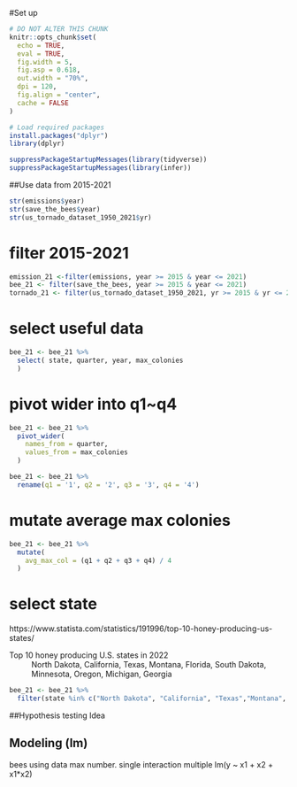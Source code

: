#Set up
```{r setup, include = FALSE}
# DO NOT ALTER THIS CHUNK
knitr::opts_chunk$set(
  echo = TRUE,
  eval = TRUE,
  fig.width = 5,
  fig.asp = 0.618,
  out.width = "70%",
  dpi = 120,
  fig.align = "center",
  cache = FALSE
)

# Load required packages
install.packages("dplyr")
library(dplyr)

suppressPackageStartupMessages(library(tidyverse))
suppressPackageStartupMessages(library(infer))
```

##Use data from 2015-2021

```{r}
str(emissions$year)
str(save_the_bees$year)
str(us_tornado_dataset_1950_2021$yr)
```
# filter 2015-2021
```{r}
emission_21 <-filter(emissions, year >= 2015 & year <= 2021)
bee_21 <- filter(save_the_bees, year >= 2015 & year <= 2021)
tornado_21 <- filter(us_tornado_dataset_1950_2021, yr >= 2015 & yr <= 2021)

```

# select useful data
```{r}
bee_21 <- bee_21 %>%
  select( state, quarter, year, max_colonies
  )
```

# pivot wider into q1~q4
```{r}
bee_21 <- bee_21 %>%
  pivot_wider(
    names_from = quarter,
    values_from = max_colonies
  )
```

```{r}
bee_21 <- bee_21 %>%
  rename(q1 = '1', q2 = '2', q3 = '3', q4 = '4')
```
# mutate average max colonies
```{r}
bee_21 <- bee_21 %>%
  mutate(
    avg_max_col = (q1 + q2 + q3 + q4) / 4
  )
```

# select state
https://www.statista.com/statistics/191996/top-10-honey-producing-us-states/

Top 10 honey producing U.S. states in 2022
: North Dakota, California, Texas, Montana, Florida, South Dakota, Minnesota, Oregon, Michigan, Georgia

```{r}
bee_21 <- bee_21 %>%
  filter(state %in% c("North Dakota", "California", "Texas","Montana", "Florida", "South Dakota", "Minnesota", "Oregon", "Michigan", "Georgia" ))

```


##Hypothesis testing Idea


## Modeling (lm)

bees using data max number.
single interaction multiple lm(y ~ x1 + x2 + x1*x2)

  

